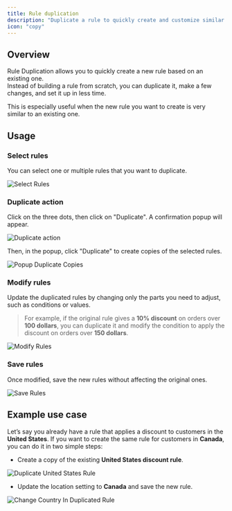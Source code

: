 ```yaml
---
title: Rule duplication
description: "Duplicate a rule to quickly create and customize similar ones."
icon: "copy"
---
```


## Overview

Rule Duplication allows you to quickly create a new rule based on an existing one.  
Instead of building a rule from scratch, you can duplicate it, make a few changes, and set it up in less time.  

This is especially useful when the new rule you want to create is very similar to an existing one.

## Usage
### Select rules  
You can select one or multiple rules that you want to duplicate.  

<img
  src="/images/advanced/rule-duplication/select-rules.webp"
  alt="Select Rules"
/>

### Duplicate action 
Click on the three dots, then click on "Duplicate". A confirmation popup will appear.

<img
  src="/images/advanced/rule-duplication/duplicate-action.webp"
  alt="Duplicate action"
/>

Then, in the popup, click "Duplicate" to create copies of the selected rules.

<img
  src="/images/advanced/rule-duplication/popup-duplicate-copies.webp"
  alt="Popup Duplicate Copies"
/>

### Modify rules  
Update the duplicated rules by changing only the parts you need to adjust, such as conditions or values.  

> For example, if the original rule gives a **10% discount** on orders over **100 dollars**, you can duplicate it and modify the condition to apply the discount on orders over **150 dollars**.

<img
  src="/images/advanced/rule-duplication/modify-rules.webp"
  alt="Modify Rules"
/>

### Save rules  
Once modified, save the new rules without affecting the original ones.  

<img
  src="/images/advanced/rule-duplication/save-rules.webp"
  alt="Save Rules"
/>

## Example use case  
Let’s say you already have a rule that applies a discount to customers in the **United States**. If you want to create the same rule for customers in **Canada**, you can do it in two simple steps:

- Create a copy of the existing **United States discount rule**. 

<img
  src="/images/advanced/rule-duplication/duplicate-united-states-rule.webp"
  alt="Duplicate United States Rule"
/>

- Update the location setting to **Canada** and save the new rule.  

<img
  src="/images/advanced/rule-duplication/change-country-in-duplicated-rule.webp"
  alt="Change Country In Duplicated Rule"
/>
